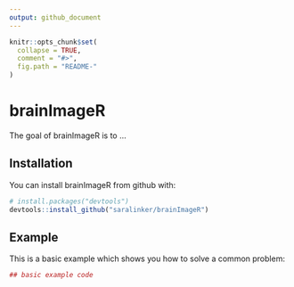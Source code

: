 ```yaml
---
output: github_document
---
```


<!-- README.md is generated from README.Rmd. Please edit that file -->

```r
knitr::opts_chunk$set(
  collapse = TRUE,
  comment = "#>",
  fig.path = "README-"
)
```

# brainImageR

The goal of brainImageR is to ...

## Installation

You can install brainImageR from github with:

```r
# install.packages("devtools")
devtools::install_github("saralinker/brainImageR")
```

## Example

This is a basic example which shows you how to solve a common problem:

```r
## basic example code
```
